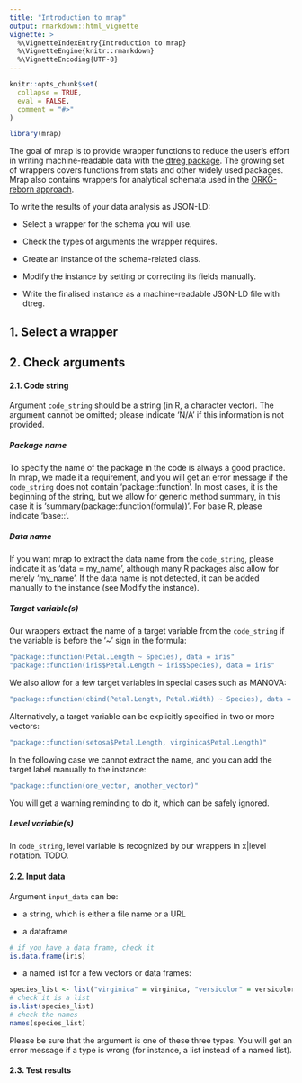 ```yaml
---
title: "Introduction to mrap"
output: rmarkdown::html_vignette
vignette: >
  %\VignetteIndexEntry{Introduction to mrap}
  %\VignetteEngine{knitr::rmarkdown}
  %\VignetteEncoding{UTF-8}
---
```


```r
knitr::opts_chunk$set(
  collapse = TRUE,
  eval = FALSE,
  comment = "#>"
)
```

```r
library(mrap)
```

The goal of mrap is to provide wrapper functions to reduce the user's effort 
in writing machine-readable data with the [dtreg package](https://cran.r-project.org/package=dtreg).
The growing set of wrappers covers functions from stats and other widely used packages.
Mrap also contains wrappers for analytical schemata 
used in the [ORKG-reborn approach](https://reborn.orkg.org/pages/help).

To write the results of your data analysis as JSON-LD:

* Select a wrapper for the schema you will use.

* Check the types of arguments the wrapper requires.

* Create an instance of the schema-related class.

* Modify the instance by setting or correcting its fields manually.

* Write the finalised instance as a machine-readable JSON-LD file with dtreg. 

## 1. Select a wrapper

## 2. Check arguments

#### 2.1. Code string
Argument ``code_string`` should be a string (in R, a character vector). The argument cannot be omitted; please indicate 'N/A' if this information is not provided.   

##### Package name
To specify the name of the package in the code is always a good practice. In mrap, we made it a requirement, and you will get an error message if the ``code_string`` does not contain 'package::function'. In most cases, it is the beginning of the string, but we allow for generic method summary, in this case it is 'summary(package::function(formula))'. For base R, please indicate 'base::'.  

##### Data name
If you want mrap to extract the data name from the ``code_string``, please indicate it as 'data = my_name', although many R packages also allow for merely 'my_name'. If the data name is not detected, it can be added manually to the instance (see Modify the instance). 

##### Target variable(s)
Our wrappers extract the name of a target variable from the ``code_string`` if the variable is before the '~' sign in the formula:

```r
"package::function(Petal.Length ~ Species), data = iris"
"package::function(iris$Petal.Length ~ iris$Species), data = iris"
```
We also allow for a few target variables in special cases such as MANOVA:

```r
"package::function(cbind(Petal.Length, Petal.Width) ~ Species), data = iris"
```
 
Alternatively, a target variable can be explicitly specified in two or more vectors:  

```r
"package::function(setosa$Petal.Length, virginica$Petal.Length)"
```
In the following case we cannot extract the name, and you can add the target label manually to the instance: 

```r
"package::function(one_vector, another_vector)"
```
You will get a warning reminding to do it, which can be safely ignored. 

##### Level variable(s)
In ``code_string``, level variable is recognized by our wrappers in x|level notation. TODO.

#### 2.2. Input data

Argument ``input_data`` can be:

* a string, which is either a file name or a URL

* a dataframe

```r
# if you have a data frame, check it
is.data.frame(iris)
```
* a named list for a few vectors or data frames:

```r
species_list <- list("virginica" = virginica, "versicolor" = versicolor)
# check it is a list
is.list(species_list)
# check the names
names(species_list)
```
Please be sure that the argument is one of these three types. You will get an error message if a type is wrong (for instance, a list instead of a named list).

#### 2.3. Test results
